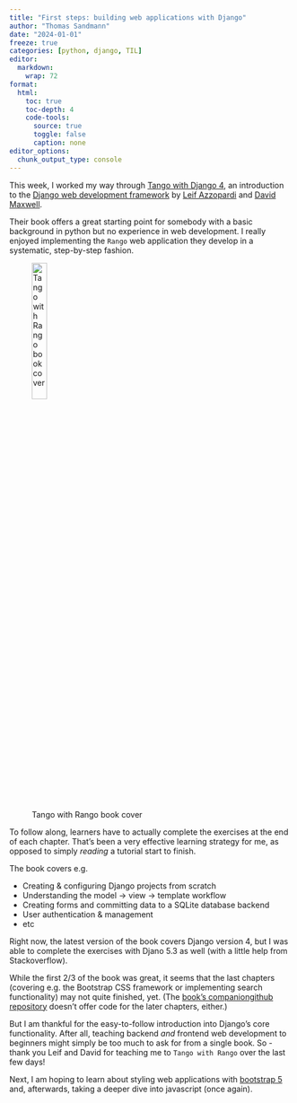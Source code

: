 ```yaml
---
title: "First steps: building web applications with Django"
author: "Thomas Sandmann"
date: "2024-01-01"
freeze: true
categories: [python, django, TIL]
editor:
  markdown:
    wrap: 72
format:
  html:
    toc: true
    toc-depth: 4
    code-tools:
      source: true
      toggle: false
      caption: none
editor_options: 
  chunk_output_type: console
---
```


This week, I worked my way through
[Tango with Django 4](https://www.tangowithdjango.com/),
an introduction to the
[Django web development framework](https://www.djangoproject.com/)
by [Leif Azzopardi](https://twitter.com/leifos/) and 
[David Maxwell](https://www.dmax.scot/).

Their book offers a great starting point for somebody with a basic background
in python but no experience in web development. I really enjoyed implementing
the `Rango` web application they develop in a systematic, step-by-step fashion.

![Tango with Rango book cover](https://d2sofvawe08yqg.cloudfront.net/tangowithdjango4/s_hero2x?1677955635){width=25%}

To follow along, learners have to actually complete the exercises at the end of
each chapter. That's been a very effective learning strategy for me, as opposed
to simply _reading_ a tutorial start to finish. 

The book covers e.g.

- Creating & configuring Django projects from scratch
- Understanding the model -> view -> template workflow
- Creating forms and committing data to a SQLite database backend
- User authentication & management
- etc

Right now, the latest version of the book covers Django version 4, but I was
able to complete the exercises with Djano 5.3 as well (with a little help from
Stackoverflow).

While the first 2/3 of the book was great, it seems that the last chapters
(covering e.g. the Bootstrap CSS framework or implementing search functionality)
may not quite finished, yet. (The 
[book's companiongithub repository](https://github.com/tangowithcode/tango_with_django_4_code) doesn't offer code for the later chapters, either.)

But I am thankful for the easy-to-follow introduction into Django's core
functionality. After all, teaching backend _and_ frontend web development to
beginners might simply be too much to ask for from a single book. So - thank you
Leif and David for teaching me to `Tango with Rango` over the last few days!

Next, I am hoping to learn about styling web applications with 
[bootstrap 5](https://getbootstrap.com/docs/5.0/getting-started/introduction/)
and, afterwards, taking a deeper dive into javascript (once again).
